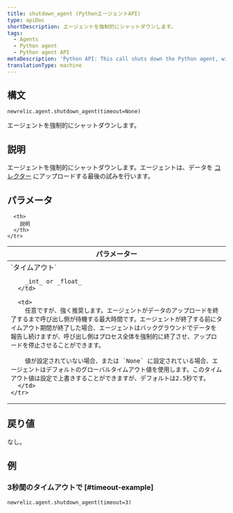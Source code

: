 ```yaml
---
title: shutdown_agent (PythonエージェントAPI)
type: apiDoc
shortDescription: エージェントを強制的にシャットダウンします。
tags:
  - Agents
  - Python agent
  - Python agent API
metaDescription: 'Python API: This call shuts down the Python agent, with an optional timeout value.'
translationType: machine
---
```


## 構文

```
newrelic.agent.shutdown_agent(timeout=None)
```

エージェントを強制的にシャットダウンします。

## 説明

エージェントを強制的にシャットダウンします。エージェントは、データを [コレクター](/docs/accounts-partnerships/education/getting-started-new-relic/glossary#collector) にアップロードする最後の試みを行います。

## パラメータ

<table>
  <thead>
    <tr>
      <th width="25%">
        パラメーター
      </th>

      <th>
        説明
      </th>
    </tr>
  </thead>

  <tbody>
    <tr>
      <td>
        `タイムアウト`

        _int_ or _float_
      </td>

      <td>
        任意ですが、強く推奨します。エージェントがデータのアップロードを終了するまで呼び出し側が待機する最大時間です。エージェントが終了する前にタイムアウト期間が終了した場合、エージェントはバックグラウンドでデータを報告し続けますが、呼び出し側はプロセス全体を強制的に終了させ、アップロードを停止させることができます。

        値が設定されていない場合、または `None` に設定されている場合、エージェントはデフォルトのグローバルタイムアウト値を使用します。このタイムアウト値は設定で上書きすることができますが、デフォルトは2.5秒です。
      </td>
    </tr>
  </tbody>
</table>

## 戻り値

なし。

## 例

### 3秒間のタイムアウトで [#timeout-example]

```
newrelic.agent.shutdown_agent(timeout=3)
```
